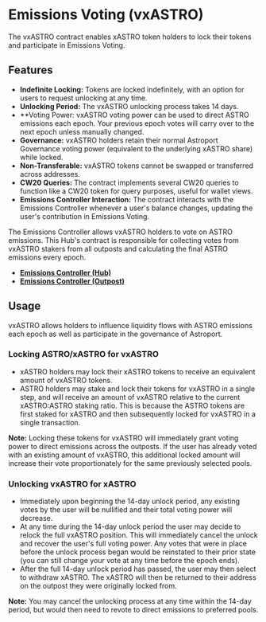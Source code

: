 # Emissions Voting (vxASTRO)

The vxASTRO contract enables xASTRO token holders to lock their tokens and participate in Emissions Voting.

## Features

- **Indefinite Locking:** Tokens are locked indefinitely, with an option for users to request unlocking at any time.
- **Unlocking Period:** The vxASTRO unlocking process takes 14 days.
- **Voting Power: vxASTRO voting power can be used to direct ASTRO emissions each epoch. Your previous epoch votes will carry over to the next epoch unless manually changed.
- **Governance:** vxASTRO holders retain their normal Astroport Governance voting power (equivalent to the underlying xASTRO share) while locked.
- **Non-Transferable:** vxASTRO tokens cannot be swapped or transferred across addresses.
- **CW20 Queries:** The contract implements several CW20 queries to function like a CW20 token for query purposes, useful for wallet views.
- **Emissions Controller Interaction:** The contract interacts with the Emissions Controller whenever a user's balance changes, updating the user's contribution in Emissions Voting.

The Emissions Controller allows vxASTRO holders to vote on ASTRO emissions. This Hub's contract is responsible for collecting votes from vxASTRO stakers from all outposts and calculating the final ASTRO emissions every epoch.

- [**Emissions Controller (Hub)**](./emissions-controller-hub)
- [**Emissions Controller (Outpost)**](./emissions-controller-outpost)

## Usage

vxASTRO allows holders to influence liquidity flows with ASTRO emissions each epoch as well as participate in the governance of Astroport.

### Locking ASTRO/xASTRO for vxASTRO
- xASTRO holders may lock their xASTRO tokens to receive an equivalent amount of vxASTRO tokens. 
- ASTRO holders may stake and lock their tokens for vxASTRO in a single step, and will receive an amount of vxASTRO relative to the current xASTRO:ASTRO staking ratio. This is because the ASTRO tokens are first staked for xASTRO and then subsequently locked for vxASTRO in a single transaction.

**Note:** Locking these tokens for vxASTRO will immediately grant voting power to direct emissions across the outposts. If the user has already voted with an existing amount of vxASTRO, this additional locked amount will increase their vote proportionately for the same previously selected pools.

### Unlocking vxASTRO for xASTRO
- Immediately upon beginning the 14-day unlock period, any existing votes by the user will be nullified and their total voting power will decrease.
- At any time during the 14-day unlock period the user may decide to relock the full vxASTRO position. This will immediately cancel the unlock and recover the user's full voting power. Any votes that were in place before the unlock process began would be reinstated to their prior state (you can still change your vote at any time before the epoch ends).
- After the full 14-day unlock period has passed, the user may then select to withdraw xASTRO. The xASTRO will then be returned to their address on the outpost they were originally locked from.

**Note:** You may cancel the unlocking process at any time within the 14-day period, but would then need to revote to direct emissions to preferred pools.
